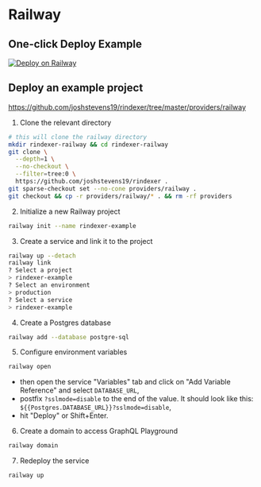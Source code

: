 # Railway

## One-click Deploy Example

[![Deploy on Railway](https://railway.app/button.svg)](https://railway.app/template/Rqrlcf?referralCode=eD4laT)

## Deploy an example project

https://github.com/joshstevens19/rindexer/tree/master/providers/railway

1. Clone the relevant directory

  ```bash
  # this will clone the railway directory
  mkdir rindexer-railway && cd rindexer-railway
  git clone \
    --depth=1 \
    --no-checkout \
    --filter=tree:0 \
    https://github.com/joshstevens19/rindexer .
  git sparse-checkout set --no-cone providers/railway .
  git checkout && cp -r providers/railway/* . && rm -rf providers
  ```

2. Initialize a new Railway project

  ```bash
  railway init --name rindexer-example
  ```

3. Create a service and link it to the project
  
  ```bash
  railway up --detach
  railway link
  ? Select a project
  > rindexer-example
  ? Select an environment  
  > production
  ? Select a service
  > rindexer-example
  ```

4. Create a Postgres database

  ```bash
  railway add --database postgre-sql
  ```

5. Configure environment variables

  ```bash
  railway open
  ```

  - then open the service "Variables" tab and click on "Add Variable Reference" and select `DATABASE_URL`,
  - postfix `?sslmode=disable` to the end of the value. It should look like this: `${{Postgres.DATABASE_URL}}?sslmode=disable`,
  - hit "Deploy" or Shift+Enter.

6. Create a domain to access GraphQL Playground

  ```bash
  railway domain
  ```

7. Redeploy the service

  ```bash
  railway up
  ```
